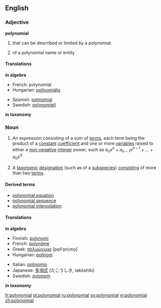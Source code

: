 ==English==

{{wikipedia}}

===Adjective===
'''polynomial'''

#{{algebra}} that can be described or limited by a polynomial.
#{{taxonomy}} of a polynomial name or entity

====Translations====
'''in algebra'''
{{top}}
*French: polynomial
*Hungarian: [[polinomiális]]
{{mid}}
*Spanish: [[polinomial]]
*Swedish: [[polynomiell]]
{{bottom}}

'''in taxonomy'''
{{top}}
{{mid}}
{{bottom}}

===Noun===
{{en-noun}}

#{{algebra}} An expression consisting of a sum of [[terms]], each term being the product of a [[constant]] [[coefficient]] and one or more [[variable]]s raised to either a [[non-negative]] [[integer]] power, such as <math>a_n x^n + a_{n-1}x^{n-1} + ... + a_0 x^0</math>
#{{taxonomy}} A [[taxonomic]] [[designation]] (such as of a [[subspecies]]) [[consisting]] of more than two [[term]]s.

====Derived terms====
*[[polynomial equation]]
*[[polynomial sequence]]
*[[polynomial interpolation]]

====Translations====
'''in algebra'''
{{top}}
*Finnish: [[polynomi]]
*French: [[polynôme]] {{m}}
*Greek: [[πολυώνυμο]] [po̞liˈo̞niˌmo̞] {{n}}
*Hungarian: [[polinom]]
{{mid}}
*Italian: [[polinomio]] {{m}}
*Japanese: [[多項式]] (たこうしき, takōshiki)
*Swedish: [[polynom]] {{n}}
{{bottom}}

'''in taxonomy'''
{{top}}
{{mid}}
{{bottom}}

[[fr:polynomial]]
[[pl:polynomial]]
[[ru:polynomial]]
[[sv:polynomial]]
[[vi:polynomial]]
[[zh:polynomial]]